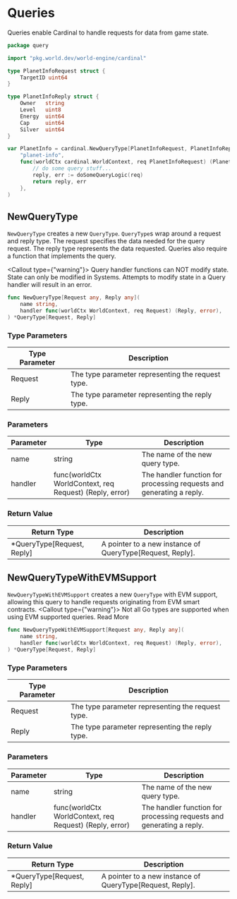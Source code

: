 


# Queries

Queries enable Cardinal to handle requests for data from game state.

```go
package query

import "pkg.world.dev/world-engine/cardinal"

type PlanetInfoRequest struct {
	TargetID uint64
}

type PlanetInfoReply struct {
	Owner   string
	Level   uint8
	Energy  uint64
	Cap     uint64
	Silver  uint64
}

var PlanetInfo = cardinal.NewQueryType[PlanetInfoRequest, PlanetInfoReply](
	"planet-info",
	func(worldCtx cardinal.WorldContext, req PlanetInfoRequest) (PlanetInfoReply, error) {
		// do some query stuff...
		reply, err := doSomeQueryLogic(req)
		return reply, err
	},
)
```

## NewQueryType

`NewQueryType` creates a new `QueryType`. `QueryType`s wrap around a request and reply type. The request specifies the data needed for the query request. The reply type represents the data requested. Queries also require a function that implements the query.

<Callout type={"warning"}>
    Query handler functions can NOT modify state. State can only be modified in <Link href="/Cardinal/API-Reference/Systems">Systems</Link>. Attempts to modify state in a Query handler will result in an error.
</Callout>

```go
func NewQueryType[Request any, Reply any](
	name string,
	handler func(worldCtx WorldContext, req Request) (Reply, error),
) *QueryType[Request, Reply]
```

### Type Parameters

| Type Parameter | Description                                     |
|----------------|-------------------------------------------------|
| Request        | The type parameter representing the request type. |
| Reply          | The type parameter representing the reply type.   |

### Parameters

| Parameter   | Type                                          | Description                                                                                        |
|-------------|-----------------------------------------------|----------------------------------------------------------------------------------------------------|
| name        | string                                        | The name of the new query type.                                                                    |
| handler     | func(worldCtx WorldContext, req Request) (Reply, error) | The handler function for processing requests and generating a reply.                            |


### Return Value

| Return Type             | Description                                                             |
|-------------------------|-------------------------------------------------------------------------|
| *QueryType[Request, Reply] | A pointer to a new instance of QueryType[Request, Reply].                |


## NewQueryTypeWithEVMSupport

`NewQueryTypeWithEVMSupport` creates a new `QueryType` with EVM support, allowing this query to handle requests originating from EVM smart contracts.
<Callout type={"warning"}>
    Not all Go types are supported when using EVM supported queries. <Link href="/Cardinal/API-Reference/evm-support">Read More</Link>
</Callout>

```go
func NewQueryTypeWithEVMSupport[Request any, Reply any](
	name string,
	handler func(worldCtx WorldContext, req Request) (Reply, error),
) *QueryType[Request, Reply]
```

### Type Parameters

| Type Parameter | Description                                     |
|----------------|-------------------------------------------------|
| Request        | The type parameter representing the request type. |
| Reply          | The type parameter representing the reply type.   |

### Parameters

| Parameter   | Type                                          | Description                                                                                        |
|-------------|-----------------------------------------------|----------------------------------------------------------------------------------------------------|
| name        | string                                        | The name of the new query type.                                                                    |
| handler     | func(worldCtx WorldContext, req Request) (Reply, error) | The handler function for processing requests and generating a reply.                            |


### Return Value

| Return Type             | Description                                                             |
|-------------------------|-------------------------------------------------------------------------|
| *QueryType[Request, Reply] | A pointer to a new instance of QueryType[Request, Reply].                |


